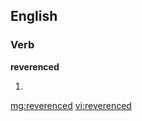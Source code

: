 ==English==

===Verb===
'''reverenced'''

#{{past of|[[reverence]]}}

[[mg:reverenced]]
[[vi:reverenced]]